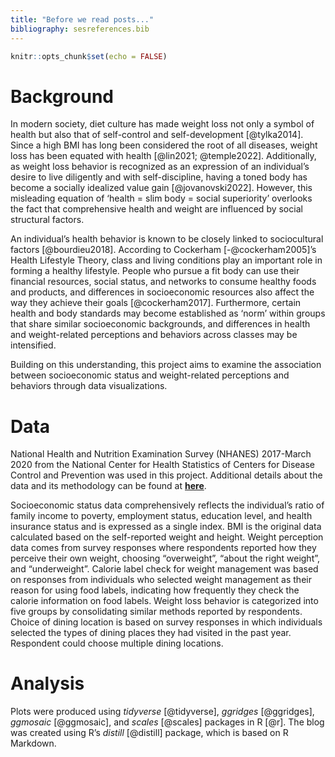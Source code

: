 ```yaml
---
title: "Before we read posts..."
bibliography: sesreferences.bib 
---
```


```r
knitr::opts_chunk$set(echo = FALSE)
```

# Background

In modern society, diet culture has made weight loss not only a symbol of health but also that of self-control and self-development [@tylka2014]. Since a high BMI has long been considered the root of all diseases, weight loss has been equated with health [@lin2021; @temple2022]. Additionally, as weight loss behavior is recognized as an expression of an individual’s desire to live diligently and with self-discipline, having a toned body has become a socially idealized value gain [@jovanovski2022]. However, this misleading equation of ‘health = slim body = social superiority’ overlooks the fact that comprehensive health and weight are influenced by social structural factors.

An individual’s health behavior is known to be closely linked to sociocultural factors [@bourdieu2018]. According to Cockerham [-@cockerham2005]’s Health Lifestyle Theory, class and living conditions play an important role in forming a healthy lifestyle. People who pursue a fit body can use their financial resources, social status, and networks to consume healthy foods and products, and differences in socioeconomic resources also affect the way they achieve their goals [@cockerham2017]. Furthermore, certain health and body standards may become established as ‘norm’ within groups that share similar socioeconomic backgrounds, and differences in health and weight-related perceptions and behaviors across classes may be intensified.

Building on this understanding, this project aims to examine the association between socioeconomic status and weight-related perceptions and behaviors through data visualizations.

# Data

National Health and Nutrition Examination Survey (NHANES) 2017-March 2020 from the National Center for Health Statistics of Centers for Disease Control and Prevention was used in this project. Additional details about the data and its methodology can be found at [**here**](https://wwwn.cdc.gov/nchs/nhanes/continuousnhanes/default.aspx?Cycle=2017-2020).

Socioeconomic status data comprehensively reflects the individual's ratio of family income to poverty, employment status, education level, and health insurance status and is expressed as a single index. BMI is the original data calculated based on the self-reported weight and height. Weight perception data comes from survey responses where respondents reported how they perceive their own weight, choosing “overweight”, “about the right weight”, and “underweight”. Calorie label check for weight management was based on responses from individuals who selected weight management as their reason for using food labels, indicating how frequently they check the calorie information on food labels. Weight loss behavior is categorized into five groups by consolidating similar methods reported by respondents. Choice of dining location is based on survey responses in which individuals selected the types of dining places they had visited in the past year. Respondent could choose multiple dining locations.

# Analysis

Plots were produced using *tidyverse* [@tidyverse], *ggridges* [@ggridges], *ggmosaic* [@ggmosaic], and *scales* [@scales] packages in R [@r]. The blog was created using R's *distill* [@distill] package, which is based on R Markdown.

